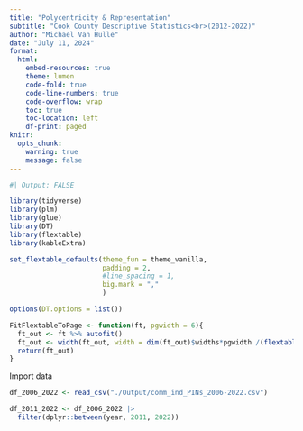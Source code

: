 ```yaml
---
title: "Polycentricity & Representation"
subtitle: "Cook County Descriptive Statistics<br>(2012-2022)"
author: "Michael Van Hulle"
date: "July 11, 2024"
format: 
  html:
    embed-resources: true
    theme: lumen
    code-fold: true
    code-line-numbers: true
    code-overflow: wrap
    toc: true
    toc-location: left
    df-print: paged
knitr: 
  opts_chunk:
    warning: true
    message: false
---
```


```r
#| Output: FALSE

library(tidyverse)
library(plm)
library(glue)
library(DT)
library(flextable)
library(kableExtra)

set_flextable_defaults(theme_fun = theme_vanilla, 
                       padding = 2,
                       #line_spacing = 1,
                       big.mark = ","
                       )

options(DT.options = list())

FitFlextableToPage <- function(ft, pgwidth = 6){
  ft_out <- ft %>% autofit()
  ft_out <- width(ft_out, width = dim(ft_out)$widths*pgwidth /(flextable_dim(ft_out)$widths))
  return(ft_out)
}

```

Import data

```r

df_2006_2022 <- read_csv("./Output/comm_ind_PINs_2006-2022.csv")

df_2011_2022 <- df_2006_2022 |>
  filter(dplyr::between(year, 2011, 2022))

```